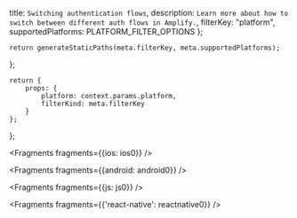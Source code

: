  title: `Switching authentication flows`,
  description: `Learn more about how to switch between different auth flows in Amplify.`,
  filterKey: "platform",
  supportedPlatforms: PLATFORM_FILTER_OPTIONS
};
      


    return generateStaticPaths(meta.filterKey, meta.supportedPlatforms);
};

    return {
        props: {
            platform: context.params.platform,
            filterKind: meta.filterKey
        }
    };
};


<Fragments fragments={{ios: ios0}} />


<Fragments fragments={{android: android0}} />


<Fragments fragments={{js: js0}} />


<Fragments fragments={{'react-native': reactnative0}} />
